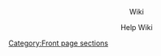 <div class="fpbox mobilecollapsible expanded" id="fpwiki" style="text-align: center;">
<div class="heading mobileonly mobileleft">Wiki</div>
<div class="body">
<div class="linkslabel">Help Wiki</div>
<div class="fplinks"><!--
-->{{FP link|gphelp:Contents|General Help|size=wide}}<!--
-->{{FP link|gphelp:Getting Started|Getting Started|size=wide}}<!--
-->{{FP link|gphelp:Editing pages|Editing pages|size=wide}}<!--
-->{{FP link|gphelp:Starting a new page|New pages|size=wide}}<!--
-->{{FP link|gphelp:Moving a page|Moving pages|size=wide}}<!--
-->{{FP link|gphelp:Basic images|Basic images|size=wide}}<!--
-->{{FP link|gphelp:Links|Links|size=wide}}<!--
--></div>
</div>
</div><!--END Wiki box--><noinclude>[[Category:Front page sections]]</noinclude>